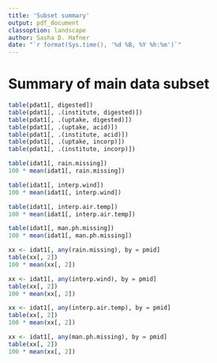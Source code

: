 ```yaml
---
title: 'Subset summary'
output: pdf_document
classoption: landscape
author: Sasha D. Hafner
date: "`r format(Sys.time(), '%d %B, %Y %h:%m')`"
---
```


# Summary of main data subset

```r
table(pdat1[, digested])
table(pdat1[, .(institute, digested)])
table(pdat1[, .(uptake, digested)])
table(pdat1[, .(uptake, acid)])
table(pdat1[, .(institute, acid)])
table(pdat1[, .(uptake, incorp)])
table(pdat1[, .(institute, incorp)])
```

```r
table(idat1[, rain.missing])
100 * mean(idat1[, rain.missing])

table(idat1[, interp.wind])
100 * mean(idat1[, interp.wind])

table(idat1[, interp.air.temp])
100 * mean(idat1[, interp.air.temp])

table(idat1[, man.ph.missing])
100 * mean(idat1[, man.ph.missing])
```

```r
xx <- idat1[, any(rain.missing), by = pmid]
table(xx[, 2])
100 * mean(xx[, 2])

xx <- idat1[, any(interp.wind), by = pmid]
table(xx[, 2])
100 * mean(xx[, 2])

xx <- idat1[, any(interp.air.temp), by = pmid]
table(xx[, 2])
100 * mean(xx[, 2])

xx <- idat1[, any(man.ph.missing), by = pmid]
table(xx[, 2])
100 * mean(xx[, 2])
```

